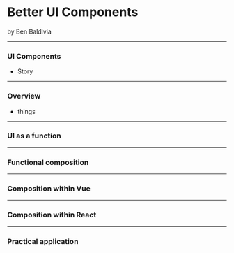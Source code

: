 
# Better UI Components

<FlexBox><Box><Text>by Ben Baldivia</Text></Box></FlexBox>

---

### UI Components

- Story

---

### Overview

- things

---

### UI as a function

---

### Functional composition

---

### Composition within Vue

---

### Composition within React

---

### Practical application

